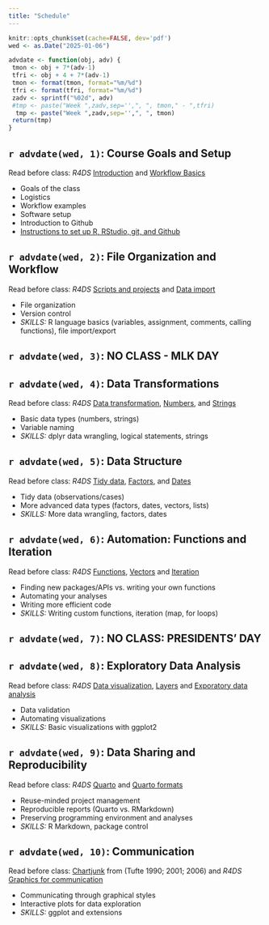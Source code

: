 ```yaml
---
title: "Schedule"
---
```


```r
knitr::opts_chunk$set(cache=FALSE, dev='pdf')
wed <- as.Date("2025-01-06")

advdate <- function(obj, adv) {
 tmon <- obj + 7*(adv-1)
 tfri <- obj + 4 + 7*(adv-1)
 tmon <- format(tmon, format="%m/%d")
 tfri <- format(tfri, format="%m/%d")
 zadv <- sprintf("%02d", adv)
 #tmp <- paste("Week ",zadv,sep='',", ", tmon," - ",tfri)
  tmp <- paste("Week ",zadv,sep='',", ", tmon)
 return(tmp)
}
```


## `r advdate(wed, 1)`: Course Goals and Setup
Read before class: *R4DS* [Introduction](https://r4ds.hadley.nz/intro) and [Workflow Basics](https://r4ds.hadley.nz/workflow-basics)

- Goals of the class
- Logistics
- Workflow examples
- Software setup
- Introduction to Github
- [Instructions to set up R, RStudio, git, and Github](resources/setup.qmd)

## `r advdate(wed, 2)`: File Organization and Workflow
Read before class: *R4DS* [Scripts and projects](https://r4ds.hadley.nz/workflow-scripts) and [Data import](https://r4ds.hadley.nz/data-import)

- File organization 
- Version control
- *SKILLS:* R language basics (variables, assignment, comments, calling functions), file import/export

<!-- - [Flipbook tutorial](https://psych-259-data-science-2022.github.io/259-langbasics-importing/#1) -->
<!-- - [Github project link](https://github.com/psych-259-data-science-2022/259-langbasics-importing) -->
<!-- - [Github homework link](https://github.com/psych-259-data-science-2022/259-langbasics-importing-hw) -->

##  `r advdate(wed, 3)`: NO CLASS - MLK DAY

##  `r advdate(wed, 4)`: Data Transformations
Read before class: *R4DS* [Data transformation](https://r4ds.hadley.nz/data-transform), [Numbers](https://r4ds.hadley.nz/numbers), and [Strings](https://r4ds.hadley.nz/strings)

- Basic data types (numbers, strings)
- Variable naming
- *SKILLS:* dplyr data wrangling, logical statements, strings

<!-- *OTHER READINGS:* Mistakes article (Kovacs et al., 2021) -->

<!-- *GitHub Project Links:* -->

<!-- - [Flipbook tutorial](https://psych-259-data-science-2022.github.io/259-data-transformations/#1) -->
<!-- - [Github project link](https://github.com/psych-259-data-science-2022/259-data-transformations) -->
<!-- - [Github homework link](https://github.com/psych-259-data-science-2022/259-data-transformations-hw) -->

##  `r advdate(wed, 5)`: Data Structure
Read before class: *R4DS* [Tidy data](https://r4ds.hadley.nz/data-tidy), [Factors](https://r4ds.hadley.nz/factors), and [Dates](https://r4ds.hadley.nz/datetimes)

- Tidy data (observations/cases)
- More advanced data types (factors, dates, vectors, lists)
- *SKILLS:* More data wrangling, factors, dates

<!-- *GitHub Project Links:* -->

<!-- - [Flipbook tutorial](https://psych-259-data-science-2022.github.io/259-data-structure/#1) -->
<!-- - [Github project link](https://github.com/psych-259-data-science-2022/259-data-structure) -->
<!-- - [Github homework link](https://github.com/psych-259-data-science-2022/259-data-structure-hw) -->

##  `r advdate(wed, 6)`: Automation: Functions and Iteration
Read before class: *R4DS* [Functions](https://r4ds.hadley.nz/functions), [Vectors](https://r4ds.had.co.nz/vectors.html) and [Iteration](https://r4ds.hadley.nz/iteration)

- Finding new packages/APIs vs. writing your own functions
- Automating your analyses
- Writing more efficient code
- *SKILLS:* Writing custom functions, iteration (map, for loops)

<!-- *OTHER READINGS:* Minimizing mistakes article (Rouder et al., 2019) -->

<!-- *GitHub Project Links:* -->

<!-- - [Automation](https://github.com/psych-259-data-science-2022/259-automation) -->

##  `r advdate(wed, 7)`: NO CLASS: PRESIDENTS' DAY

##  `r advdate(wed, 8)`: Exploratory Data Analysis
Read before class: *R4DS* [Data visualization](https://r4ds.hadley.nz/data-visualize), [Layers](https://r4ds.hadley.nz/layers) and [Exporatory data analysis](https://r4ds.hadley.nz/eda)

- Data validation
- Automating visualizations 
- *SKILLS:* Basic visualizations with ggplot2


<!-- *GitHub Project Links:* -->

<!-- - [Visualization and EDA](https://github.com/psych-259-data-science-2022/259-exploratory-data-analysis) -->
<!-- - [Integrating skills homework](https://github.com/psych-259-data-science-2022/259-integrating-skills-hw) -->

##  `r advdate(wed, 9)`: Data Sharing and Reproducibility
Read before class: *R4DS* [Quarto](https://r4ds.hadley.nz/quarto) and [Quarto formats](https://r4ds.hadley.nz/quarto-formats)

- Reuse-minded project management
- Reproducible reports (Quarto vs. RMarkdown)
- Preserving programming environment and analyses
- *SKILLS:* R Markdown, package control

<!-- *OTHER READINGS:* Transparency in psychological science (Klein et al., 2018) -->

<!-- *GitHub Project Links:* -->

<!-- - [RMarkdown](https://github.com/psych-259-data-science-2022/259-rmarkdown) -->
<!-- - [RMarkdown homework](https://github.com/psych-259-data-science-2022/259-rmarkdown-hw) -->

##  `r advdate(wed, 10)`: Communication
Read before class: [Chartjunk](https://www.edwardtufte.com/bboard/q-and-a-fetch-msg?msg_id=00040Z) from (Tufte 1990; 2001; 2006) and *R4DS* [Graphics for communication](https://r4ds.hadley.nz/communication)

- Communicating through graphical styles
- Interactive plots for data exploration
- *SKILLS:* ggplot and extensions


<!-- *GitHub Project Links:* -->

<!-- - [Visualization](https://github.com/psych-259-data-science-2022/259-visualization-communication) -->